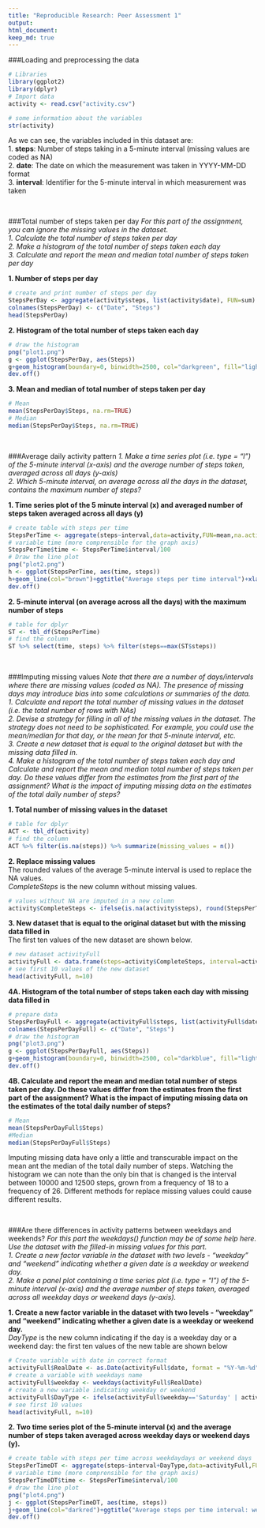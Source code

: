 ---
title: "Reproducible Research: Peer Assessment 1"
output: 
html_document: 
keep_md: true
---
  
###Loading and preprocessing the data
  
```{r, echo=TRUE, message=FALSE, warning=FALSE}
# Libraries
library(ggplot2)
library(dplyr)
# Import data
activity <- read.csv("activity.csv")
```
```{r, echo=TRUE}
# some information about the variables
str(activity)
```

As we can see, the variables included in this dataset are:  
1. **steps**: Number of steps taking in a 5-minute interval (missing values are coded as NA)  
2. **date**: The date on which the measurement was taken in YYYY-MM-DD format  
3. **interval**: Identifier for the 5-minute interval in which measurement was taken  

<br>
  
  ###Total number of steps taken per day 
  *For this part of the assignment, you can ignore the missing values in the dataset.*  
  *1. Calculate the total number of steps taken per day*  
  *2. Make a histogram of the total number of steps taken each day*  
  *3. Calculate and report the mean and median total number of steps taken per day*  
  
  **1. Number of steps per day**
  
```{r echo=TRUE}
# create and print number of steps per day
StepsPerDay <- aggregate(activity$steps, list(activity$date), FUN=sum)
colnames(StepsPerDay) <- c("Date", "Steps")
head(StepsPerDay)
```


**2. Histogram of the total number of steps taken each day**
  
```{r histogram1, echo=TRUE, fig.width=10, warning=FALSE}
# draw the histogram
png("plot1.png")
g <- ggplot(StepsPerDay, aes(Steps))
g+geom_histogram(boundary=0, binwidth=2500, col="darkgreen", fill="lightgreen")+ggtitle("Histogram of steps per day")+xlab("Steps")+ylab("Frequency")+theme(plot.title = element_text(face="bold", size=12))+scale_x_continuous(breaks=seq(0,25000,2500))+scale_y_continuous(breaks=seq(0,18,2))
dev.off()
```


**3. Mean and median of total number of steps taken per day**
  
```{r echo=TRUE}
# Mean
mean(StepsPerDay$Steps, na.rm=TRUE)
# Median
median(StepsPerDay$Steps, na.rm=TRUE)
```

<br>
  
  ###Average daily activity pattern
  *1. Make a time series plot (i.e. type = "l") of the 5-minute interval (x-axis) and the average number of steps taken, averaged across all days (y-axis)*   
  *2. Which 5-minute interval, on average across all the days in the dataset, contains the maximum number of steps?*   
  
  **1. Time series plot of the 5 minute interval (x) and averaged number of steps taken averaged across all days (y)**
  
```{r timeplot1, echo=TRUE, fig.width=10, warning=FALSE}
# create table with steps per time
StepsPerTime <- aggregate(steps~interval,data=activity,FUN=mean,na.action=na.omit)
# variable time (more comprensible for the graph axis)
StepsPerTime$time <- StepsPerTime$interval/100
# Draw the line plot
png("plot2.png")
h <- ggplot(StepsPerTime, aes(time, steps))
h+geom_line(col="brown")+ggtitle("Average steps per time interval")+xlab("Time")+ylab("Steps")+theme(plot.title = element_text(face="bold", size=12))
dev.off()
```

**2. 5-minute interval (on average across all the days) with the maximum number of steps**
  
```{r echo=TRUE, fig.width=10, warning=FALSE}
# table for dplyr
ST <- tbl_df(StepsPerTime)
# find the column
ST %>% select(time, steps) %>% filter(steps==max(ST$steps))
```

<br>
  
  ###Imputing missing values
  *Note that there are a number of days/intervals where there are missing values (coded as NA). The presence of missing days may introduce bias into some calculations or summaries of the data.**  
  **1. Calculate and report the total number of missing values in the dataset (i.e. the total number of rows with NAs)*  
  *2. Devise a strategy for filling in all of the missing values in the dataset. The strategy does not need to be sophisticated. For example, you could use the mean/median for that day, or the mean for that 5-minute interval, etc.*  
  *3. Create a new dataset that is equal to the original dataset but with the missing data filled in.*  
  *4. Make a histogram of the total number of steps taken each day and Calculate and report the mean and median total number of steps taken per day. Do these values differ from the estimates from the first part of the assignment? What is the impact of imputing missing data on the estimates of the total daily number of steps?*   
  
  **1. Total number of missing values in the dataset**
  
```{r echo=TRUE}
# table for dplyr
ACT <- tbl_df(activity)
# find the column
ACT %>% filter(is.na(steps)) %>% summarize(missing_values = n())
```

**2. Replace missing values**  
  The rounded values of the average 5-minute interval is used to replace the NA values.  
*CompleteSteps* is the new column without missing values.

```{r echo=TRUE}
# values without NA are imputed in a new column
activity$CompleteSteps <- ifelse(is.na(activity$steps), round(StepsPerTime$steps[match(activity$interval, StepsPerTime$interval)],0), activity$steps)
```

**3. New dataset that is equal to the original dataset but with the missing data filled in**   
  The first ten values of the new dataset are shown below.  

```{r echo=TRUE}
# new dataset activityFull
activityFull <- data.frame(steps=activity$CompleteSteps, interval=activity$interval, date=activity$date)
# see first 10 values of the new dataset
head(activityFull, n=10)
```

**4A. Histogram of the total number of steps taken each day with missing data filled in**  
  
```{r histogram2, echo=TRUE, fig.width=10, warning=FALSE}
# prepare data
StepsPerDayFull <- aggregate(activityFull$steps, list(activityFull$date), FUN=sum)
colnames(StepsPerDayFull) <- c("Date", "Steps")
# draw the histogram
png("plot3.png")
g <- ggplot(StepsPerDayFull, aes(Steps))
g+geom_histogram(boundary=0, binwidth=2500, col="darkblue", fill="lightblue")+ggtitle("Histogram of steps per day")+xlab("Steps")+ylab("Frequency")+theme(plot.title = element_text(face="bold", size=12))+scale_x_continuous(breaks=seq(0,25000,2500))+scale_y_continuous(breaks=seq(0,26,2))
dev.off()
```

**4B. Calculate and report the mean and median total number of steps taken per day. Do these values differ from the estimates from the first part of the assignment? What is the impact of imputing missing data on the estimates of the total daily number of steps?**  
  
```{r echo=TRUE}
# Mean
mean(StepsPerDayFull$Steps)
#Median
median(StepsPerDayFull$Steps)
```

Imputing missing data have only a little and transcurable impact on the mean ant the median of the total daily number of steps.
Watching the histogram we can note than the only bin that is changed is the interval between 10000 and 12500 steps, grown from a frequency of 18 to a frequency of 26.
Different methods for replace missing values could cause different results.

<br>
  
  ###Are there differences in activity patterns between weekdays and weekends?
  *For this part the weekdays() function may be of some help here. Use the dataset with the filled-in missing values for this part.*  
  *1. Create a new factor variable in the dataset with two levels - "weekday" and "weekend" indicating whether a given date is a weekday or weekend day.*  
  *2. Make a panel plot containing a time series plot (i.e. type = "l") of the 5-minute interval (x-axis) and the average number of steps taken, averaged across all weekday days or weekend days (y-axis).*  
  
  **1. Create a new factor variable in the dataset with two levels - "weekday" and "weekend" indicating whether a given date is a weekday or weekend day.**  
  *DayType* is the new column indicating if the day is a weekday day or a weekend day: the first ten values of the new table are shown below

```{r echo=TRUE}
# Create variable with date in correct format
activityFull$RealDate <- as.Date(activityFull$date, format = "%Y-%m-%d")
# create a variable with weekdays name
activityFull$weekday <- weekdays(activityFull$RealDate)
# create a new variable indicating weekday or weekend
activityFull$DayType <- ifelse(activityFull$weekday=='Saturday' | activityFull$weekday=='Sunday', 'weekend','weekday')
# see first 10 values
head(activityFull, n=10)
```

**2. Two time series plot of the 5-minute interval (x) and the average number of steps taken averaged across weekday days or weekend days (y).**  
  
```{r timeplot2, echo=TRUE, fig.width=10, warning=FALSE}
# create table with steps per time across weekdaydays or weekend days
StepsPerTimeDT <- aggregate(steps~interval+DayType,data=activityFull,FUN=mean,na.action=na.omit)
# variable time (more comprensible for the graph axis)
StepsPerTimeDT$time <- StepsPerTime$interval/100
# draw the line plot
png("plot4.png")
j <- ggplot(StepsPerTimeDT, aes(time, steps))
j+geom_line(col="darkred")+ggtitle("Average steps per time interval: weekdays vs. weekends")+xlab("Time")+ylab("Steps")+theme(plot.title = element_text(face="bold", size=12))+facet_grid(DayType ~ .)
dev.off()
```